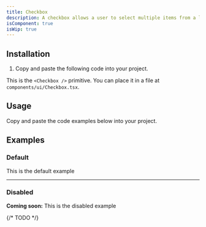 ```yaml
---
title: Checkbox
description: A checkbox allows a user to select multiple items from a list of individual items, or to mark one individual item as selected.
isComponent: true
isWip: true
---
```


## Installation

1. Copy and paste the following code into your project.

This is the `<Checkbox />` primitive. You can place it in a file at `components/ui/Checkbox.tsx`.

## Usage

Copy and paste the code examples below into your project.

<ComponentSource src="../../packages/ui/src/Checkbox.tsx" />

## Examples

### Default

This is the default example

<ComponentExample name="Checkbox" story="default" />

---

### Disabled

**Coming soon:** This is the disabled example

{/* TODO */}
